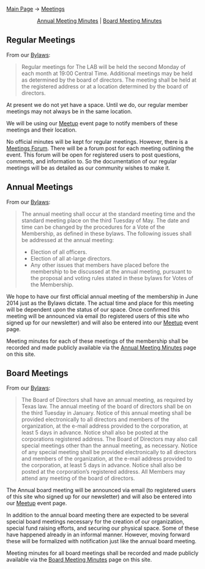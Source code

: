 [[Main Page]] -> [[Meetings]]
:::: [[Annual Meeting Minutes]] | [[Board Meeting Minutes]]

==Regular Meetings==

From our [[Bylaws]]:
<blockquote>Regular meetings for The LAB will be held the second Monday of each month at 19:00 Central Time. Additional meetings may be held as determined by the board of directors.  The meeting shall be held at the registered address or at a location determined by the board of directors.</blockquote>

At present we do not yet have a space. Until we do, our regular member meetings may not always be in the same location.

We will be using our [http://www.meetup.com/thelab-ms Meetup] event page to notify members of these meetings and their location.

No official minutes will be kept for regular meetings. However, there is a [http://forum.thelab.ms/viewforum.php?f=8 Meetings Forum]. There will be a forum post for each meeting outlining the event. This forum will be open for registered users to post questions, comments, and information to. So the documentation of our regular meetings will be as detailed as our community wishes to make it.

==Annual Meetings==

From our [[Bylaws]]:
<blockquote>The annual meeting shall occur at the standard meeting time and the standard meeting place on the third Tuesday of May. The date and time can be changed by the procedures for a Vote of the Membership, as defined in these bylaws. The following issues shall be addressed at the annual meeting:
* Election of all officers.
* Election of all at-large directors.
* Any other issues that members have placed before the membership to be discussed at the annual meeting, pursuant to the proposal and voting rules stated in these bylaws for Votes of the Membership.
</blockquote>

We hope to have our first official annual meeting of the membership in June 2014 just as the Bylaws dictate. The actual time and place for this meeting will be dependent upon the status of our space. Once confirmed this meeting will be announced via email (to registered users of this site who signed up for our newsletter) and will also be entered into our [http://www.meetup.com/thelab-ms Meetup] event page.

Meeting minutes for each of these meetings of the membership shall be recorded and made publicly available via the [[Annual Meeting Minutes]] page on this site.

==Board Meetings==
From our [[Bylaws]]:
<blockquote>The Board of Directors shall have an annual meeting, as required by Texas law. The annual meeting of the board of directors shall be on the third Tuesday in January. Notice of this annual meeting shall be provided electronically to all directors and members of the organization, at the e-mail address provided to the corporation, at least 5 days in advance. Notice shall also be posted at the corporations registered address. The Board of Directors may also call special meetings other than the annual meeting, as necessary. Notice of any special meeting shall be provided electronically to all directors and members of the organization, at the e-mail address provided to the corporation, at least 5 days in advance. Notice shall also be posted at the corporation’s registered address. All Members may attend any meeting of the board of directors.</blockquote>

The Annual board meeting will be announced via email (to registered users of this site who signed up for our newsletter) and will also be entered into our [http://www.meetup.com/thelab-ms Meetup] event page.

In addition to the annual board meeting there are expected to be several special board meetings necessary for the creation of our organization, special fund raising efforts, and securing our physical space. Some of these have happened already in an informal manner. However, moving forward these will be formalized with notification just like the annual board meeting.

Meeting minutes for all board meetings shall be recorded and made publicly available via the [[Board Meeting Minutes]] page on this site.

